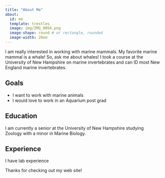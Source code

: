 ```yaml
---
title: "About Me"
about:
  id: me
  template: trestles
  image: img/IMG_0056.png
  image-shape: round # or rectangle, rounded
  image-width: 20em
---
```


:::{#me}

I am really interested in working with marine mammals. My favorite marine mammal is a whale! So, ask me about whales! I took a course at the University of New Hampshire on marine invertebrates and can ID most New England marine invertebrates. 

## Goals
* I want to work with marine animals
* I would love to work in an Aquarium post grad

## Education
I am currently a senior at the University of New Hampshire studying Zoology with a minor in Marine Biology. 

## Experience
I have lab experience
:::

Thanks for checking out my web site!
